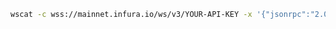 
<Tabs>
  <TabItem value="WSS">

```bash
wscat -c wss://mainnet.infura.io/ws/v3/YOUR-API-KEY -x '{"jsonrpc":"2.0", "id": 1, "method": "eth_unsubscribe", "params": ["0x9cef478923ff08bf67fde6c64013158d"]}'
```

  </TabItem>
  
</Tabs>

